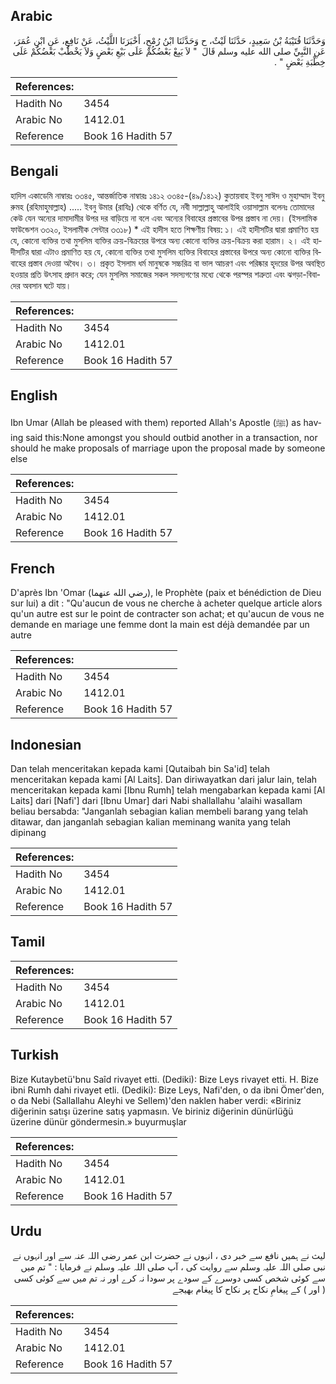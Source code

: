 ## Arabic


<div dir="rtl" lang="ar" style={{fontSize:'larger',backgroundColor:'#f8f9fa',padding:20}}>
وَحَدَّثَنَا قُتَيْبَةُ بْنُ سَعِيدٍ، حَدَّثَنَا لَيْثٌ، ح وَحَدَّثَنَا ابْنُ رُمْحٍ، أَخْبَرَنَا اللَّيْثُ، عَنْ نَافِعٍ، عَنِ ابْنِ عُمَرَ، عَنِ النَّبِيِّ صلى الله عليه وسلم قَالَ ‏ "‏ لاَ يَبِعْ بَعْضُكُمْ عَلَى بَيْعِ بَعْضٍ وَلاَ يَخْطُبْ بَعْضُكُمْ عَلَى خِطْبَةِ بَعْضٍ ‏"‏ ‏.‏
</div>
<div style={{backgroundColor:'#f8f9fa',padding:20, marginBottom: 10}}><table> <thead> <tr> <th>References:</th> <th></th> </tr> </thead> <tbody><tr><td>Hadith No</td><td>3454</td></tr><tr><td>Arabic No</td><td>1412.01</td></tr><tr><td>Reference</td><td>Book 16 Hadith 57</td></tr></tbody></table></div>

## Bengali


<div dir="ltr" lang="bn" style={{fontSize:'larger',backgroundColor:'#f8f9fa',padding:20}}>
হাদিস একাডেমি নাম্বারঃ ৩৩৪৫, আন্তর্জাতিক নাম্বারঃ ১৪১২ ৩৩৪৫-(৪৯/১৪১২) কুতায়বাহ ইবনু সাঈদ ও মুহাম্মাদ ইবনু রুমহ (রহিমাহুমাল্লাহ) ..... ইবনু উমার (রাযিঃ) থেকে বর্ণিত যে, নবী সাল্লাল্লাহু আলাইহি ওয়াসাল্লাম বলেনঃ তোমাদের কেউ যেন অন্যের দামাদামীর উপর দর বাড়িয়ে না বলে এবং অন্যের বিবাহের প্রস্তাবের উপর প্রস্তাব না দেয়। (ইসলামিক ফাউন্ডেশন ৩৩২০, ইসলামীক সেন্টার ৩৩১৮) * এই হাদীস হতে শিক্ষণীয় বিষয়: ১। এই হাদীসটির দ্বারা প্রমাণিত হয় যে, কোনো ব্যক্তির তথা মুসলিম ব্যক্তির ক্রয়-বিক্রয়ের উপরে অন্য কোনো ব্যক্তির ক্রয়-বিক্রয় করা হারাম। ২। এই হাদীসটির দ্বারা এটাও প্রমাণিত হয় যে, কোনো ব্যক্তির তথা মুসলিম ব্যক্তির বিবাহের প্রস্তাবের উপরে অন্য কোনো ব্যক্তির বিবাহের প্রস্তাব দেওয়া অবৈধ। ৩। প্রকৃত ইসলাম ধর্ম মানুষকে সচ্চরিত্র বা ভাল আচরণ এবং পরিষ্কার হৃদয়ের উপর অবস্থিত হওয়ার প্রতি উৎসাহ প্রদান করে; যেন মুসলিম সমাজের সকল সদস্যগণের মধ্যে থেকে পরস্পর শত্রুতা এবং ঝগড়া-বিবাদের অবসান ঘটে যায়।
</div>
<div style={{backgroundColor:'#f8f9fa',padding:20, marginBottom: 10}}><table> <thead> <tr> <th>References:</th> <th></th> </tr> </thead> <tbody><tr><td>Hadith No</td><td>3454</td></tr><tr><td>Arabic No</td><td>1412.01</td></tr><tr><td>Reference</td><td>Book 16 Hadith 57</td></tr></tbody></table></div>

## English


<div dir="ltr" lang="en" style={{fontSize:'larger',backgroundColor:'#f8f9fa',padding:20}}>
Ibn Umar (Allah be pleased with them) reported Allah's Apostle (ﷺ) as having said this:None amongst you should outbid another in a transaction, nor should he make proposals of marriage upon the proposal made by someone else
</div>
<div style={{backgroundColor:'#f8f9fa',padding:20, marginBottom: 10}}><table> <thead> <tr> <th>References:</th> <th></th> </tr> </thead> <tbody><tr><td>Hadith No</td><td>3454</td></tr><tr><td>Arabic No</td><td>1412.01</td></tr><tr><td>Reference</td><td>Book 16 Hadith 57</td></tr></tbody></table></div>

## French


<div dir="ltr" lang="fr" style={{fontSize:'larger',backgroundColor:'#f8f9fa',padding:20}}>
D'après Ibn 'Omar (رضي الله عنهما), le Prophète (paix et bénédiction de Dieu sur lui) a dit : "Qu'aucun de vous ne cherche à acheter quelque article alors qu'un autre est sur le point de contracter son achat; et qu'aucun de vous ne demande en mariage une femme dont la main est déjà demandée par un autre
</div>
<div style={{backgroundColor:'#f8f9fa',padding:20, marginBottom: 10}}><table> <thead> <tr> <th>References:</th> <th></th> </tr> </thead> <tbody><tr><td>Hadith No</td><td>3454</td></tr><tr><td>Arabic No</td><td>1412.01</td></tr><tr><td>Reference</td><td>Book 16 Hadith 57</td></tr></tbody></table></div>

## Indonesian


<div dir="ltr" lang="id" style={{fontSize:'larger',backgroundColor:'#f8f9fa',padding:20}}>
Dan telah menceritakan kepada kami [Qutaibah bin Sa'id] telah menceritakan kepada kami [Al Laits]. Dan diriwayatkan dari jalur lain, telah menceritakan kepada kami [Ibnu Rumh] telah mengabarkan kepada kami [Al Laits] dari [Nafi'] dari [Ibnu Umar] dari Nabi shallallahu 'alaihi wasallam beliau bersabda: "Janganlah sebagian kalian membeli barang yang telah ditawar, dan janganlah sebagian kalian meminang wanita yang telah dipinang
</div>
<div style={{backgroundColor:'#f8f9fa',padding:20, marginBottom: 10}}><table> <thead> <tr> <th>References:</th> <th></th> </tr> </thead> <tbody><tr><td>Hadith No</td><td>3454</td></tr><tr><td>Arabic No</td><td>1412.01</td></tr><tr><td>Reference</td><td>Book 16 Hadith 57</td></tr></tbody></table></div>

## Tamil


<div dir="ltr" lang="ta" style={{fontSize:'larger',backgroundColor:'#f8f9fa',padding:20}}>

</div>
<div style={{backgroundColor:'#f8f9fa',padding:20, marginBottom: 10}}><table> <thead> <tr> <th>References:</th> <th></th> </tr> </thead> <tbody><tr><td>Hadith No</td><td>3454</td></tr><tr><td>Arabic No</td><td>1412.01</td></tr><tr><td>Reference</td><td>Book 16 Hadith 57</td></tr></tbody></table></div>

## Turkish


<div dir="ltr" lang="tr" style={{fontSize:'larger',backgroundColor:'#f8f9fa',padding:20}}>
Bize Kutaybetü'bnu Saîd rivayet etti. (Dediki): Bize Leys rivayet etti. H. Bize ibni Rumh dahi rivayet etli. (Dediki): Bize Leys, Nafi'den, o da ibni Ömer'den, o da Nebi (Sallallahu Aleyhi ve Sellem)'den naklen haber verdi: «Biriniz diğerinin satışı üzerine satış yapmasın. Ve biriniz diğerinin dünürlüğü üzerine dünür göndermesin.» buyurmuşlar
</div>
<div style={{backgroundColor:'#f8f9fa',padding:20, marginBottom: 10}}><table> <thead> <tr> <th>References:</th> <th></th> </tr> </thead> <tbody><tr><td>Hadith No</td><td>3454</td></tr><tr><td>Arabic No</td><td>1412.01</td></tr><tr><td>Reference</td><td>Book 16 Hadith 57</td></tr></tbody></table></div>

## Urdu


<div dir="rtl" lang="ur" style={{fontSize:'larger',backgroundColor:'#f8f9fa',padding:20}}>
لیث نے ہمیں نافع سے خبر دی ، انہوں نے حضرت ابن عمر رضی اللہ عنہ سے اور انہوں نے نبی صلی اللہ علیہ وسلم سے روایت کی ، آپ صلی اللہ علیہ وسلم نے فرمایا : " تم میں سے کوئی شخص کسی دوسرے کے سودے پر سودا نہ کرے اور نہ تم میں سے کوئی کسی ( اور ) کے پیغامِ نکاح پر نکاح کا پیغام بھیجے
</div>
<div style={{backgroundColor:'#f8f9fa',padding:20, marginBottom: 10}}><table> <thead> <tr> <th>References:</th> <th></th> </tr> </thead> <tbody><tr><td>Hadith No</td><td>3454</td></tr><tr><td>Arabic No</td><td>1412.01</td></tr><tr><td>Reference</td><td>Book 16 Hadith 57</td></tr></tbody></table></div>